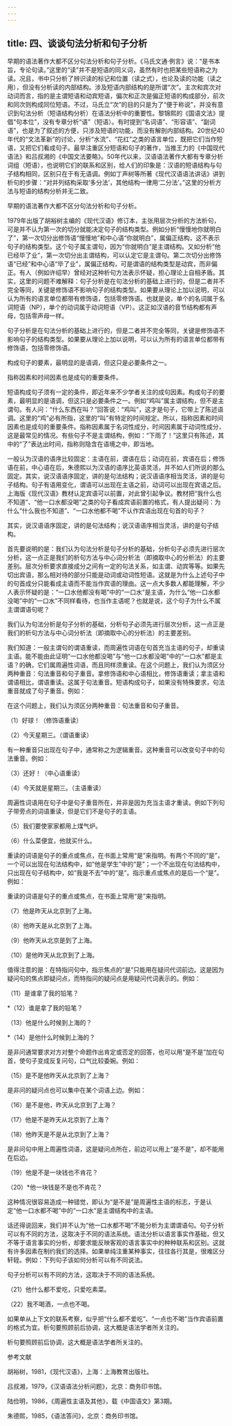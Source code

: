 ```yaml
---
---
---
```

title: 四、谈谈句法分析和句子分析
---




早期的语法著作大都不区分句法分析和句子分析。《马氏文通·例言》说：“是书本旨，专论句读。”这里的“读”并不是短语的同义词，虽然有时也把某些短语称之为读。况且，书中只分析了辨识读的标记和位置（读之式），也论及读的功能（读之用），但没有分析读的内部结构。涉及短语内部结构的是所谓“次”。主次和宾次对动词而言，指的是主谓短语和动宾短语，偏次和正次是偏正短语的构成部分，前次和同次则构成同位短语。不过，马氏立“次”的目的只是为了“便于称说”，并没有意识到句法分析（短语结构分析）在语法分析中的重要性。黎锦熙的《国语文法》提倡“句本位”，没有专章分析“语”（短语）。有时提到“名词语”、“形容语”、“副词语”，也是为了叙述的方便，只涉及短语的功能，而没有解剖内部结构。20世纪40年代的“文法革新”的讨论，分析“水流”、“花红”之类的语言单位，既把它们当作短语，又把它们看成句子。最早注重区分短语和句子的著作，当推王力的《中国现代语法》和吕叔湘的《中国文法要略》。50年代以来，汉语语法著作大都有专章分析词组（短语），也说明它们的联系和区别，给人们的印象是：汉语的短语结构与句子结构相同，区别只在于有无语调。例如丁声树等所著《现代汉语语法讲话》讲到析句的步骤：“对并列结构采取‘多分法’，其他结构一律用‘二分法’。”这里的分析方法与短语的结构分析并无二致。

早期的语法著作大都不区分句法分析和句子分析。



1979年出版了胡裕树主编的《现代汉语》修订本，主张用层次分析的方法析句，可是并不认为第一次的切分就能决定句子的结构类型。例如分析“慢慢地你就明白了”，第一次切分出修饰语“慢慢地”和中心语“你就明白”，属偏正结构，这不表示句子的结构类型。这个句子属主谓句，因为“你就明白”是主谓结构。又如分析“他已经毕了业”，第一次切分出主谓结构，可以认定它是主谓句。第二次切分出修饰语“已经”和中心语“毕了业”，属偏正结构，可是谓语的结构类型是动宾，而非偏正。有人（例如许绍早）曾经对这种析句方法表示怀疑，担心理论上自相矛盾。其实，这里的问题不难解释：句子分析是在句法分析的基础上进行的，但是二者并不完全等同，关键是修饰语不影响句子的结构类型。如果要从理论上加以说明，可以认为所有的语言单位都带有修饰语，包括零修饰语。也就是说，单个的名词属于名词短语（NP），单个的动词属于动词短语（VP）。这正如汉语的音节结构都有声母，包括零声母一样。

句子分析是在句法分析的基础上进行的，但是二者并不完全等同，关键是修饰语不影响句子的结构类型。如果要从理论上加以说明，可以认为所有的语言单位都带有修饰语，包括零修饰语。

构成句子的要素，最明显的是语调，但这只是必要条件之一。

指称因素和时间因素也是成句的重要条件。



短语构成句子须有一定的条件，即近年来不少学者关注的成句因素。构成句子的要素，最明显的是语调，但这只是必要条件之一。例如“鸡叫”属主谓结构，但不是主谓句。有人问：“什么东西在叫？”回答说：“鸡叫”，这才是句子，它带上了陈述语调。这里的“鸡”必有所指，这里的“叫”有特定的时间规定。所以，指称因素和时间因素也是成句的重要条件。指称因素属于名词性成分，时间因素属于动词性成分，这是最常见的情况。有些句子不是主谓结构，例如：“下雨了！”这里只有陈述，其中的“了”表达出时间，指称则隐含在语境之中，即当地。

一般认为汉语的语序比较固定：主语在前，谓语在后；动词在前，宾语在后；修饰语在前，中心语在后，朱德熙以为汉语的语序比英语灵活，并不如人们所说的那么固定。其实，说汉语语序固定，讲的是句法结构；说汉语语序相当灵活，讲的是句子结构。句子有语用变化，谓语可以出现在主语之前，动词可以出现在宾语之后。上海版《现代汉语》教材认定宾语可以前置，对此曾引起争议。教材把“我什么也不知道”、“他一口水都没喝”之类的句子看成宾语前置的格式，有人提出疑问：为什么“什么我也不知道”、“一口水他都不喝”不认作宾语出现在句首的句子？

其实，说汉语语序固定，讲的是句法结构；说汉语语序相当灵活，讲的是句子结构。



首先要说明的是：我们认为句法分析是句子分析的基础，分析句子必须先进行层次分析，这一点正是我们的析句方法与中心词分析法（即摘取中心的分析法）的主要差别。层次分析要求直接成分之间有一定的句法关系，如主谓、动宾等等。如果先切出宾语，那么相对待的部分只能是动词或动词性短语。这就是为什么上述句子中的句首成分只能看成主语而不能当作宾语的理由。这一点大多数人都能理解，不少人表示怀疑的是：“一口水他都没有喝”中的“一口水”是主语，为什么“他一口水都没喝”中的“一口水”不同样看待，也当作主语呢？也就是说，这个句子为什么不属主谓谓语句呢？

我们认为句法分析是句子分析的基础，分析句子必须先进行层次分析，这一点正是我们的析句方法与中心词分析法（即摘取中心的分析法）的主要差别。



我们知道：一般主谓句的谓语重读，而周遍性词语在句首充当主语的句子，却重读主语。能不能由此证明“一口水他都没喝”与“他一口水都没喝”中的“一口水”都是主语？的确，它们属周遍性词语，而且同样须重读。在这个问题上，我们认为须区分两种重音：句法重音和句子重音。拿修饰语和中心语相比，修饰语重读；拿主语和谓语相比，谓语重读。这属于句法重音。短语构成句子，如果没有特殊要求，句法重音就成了句子重音。例如：

在这个问题上，我们认为须区分两种重音：句法重音和句子重音。



（1）好球！（修饰语重读）

（2）今天星期三。（谓语重读）

有一种重音只出现在句子中，通常称之为逻辑重音。这种重音可以改变句子中的句法重音。例如：

（3）还好！（中心语重读）

（4）今天就是星期三。（主语重读）

周遍性词语用在句子中是句子重音所在，并非是因为充当主语才重读。例如下列句子带旁点的词语重读，但是它们不是句子的主语。

（5）我们要使家家都用上煤气炉。

（6）什么菜便宜，他就买什么。

重读的词语是句子的重点或焦点，在书面上常用“是”来指明。有两个不同的“是”，一个可以出现在句法结构中，如“他是学生”中的“是”；一个不出现在句法结构中，只出现在句子结构中，如“我是不去”中的“是”。指示重点或焦点的是后一个“是”。例如：

重读的词语是句子的重点或焦点，在书面上常用“是”来指明。



（7）他是昨天从北京到了上海。

（8）他昨天是从北京到了上海。

（9）他昨天从北京是到了上海。

（10）是他昨天从北京到了上海。

值得注意的是：在特指问句中，指示焦点的“是”只能用在疑问代词前边。这是因为疑问句的焦点即疑问点，而特指问的疑问点是用疑问代词表示的。例如：

（11）是谁拿了我的铅笔？

*（12）谁是拿了我的铅笔？

（13）他是什么时候到上海的？

*（14）是他什么时候到上海的？

是非问通常要求对方对整个命题作出肯定或否定的回答，也可以用“是不是”加在句首，使句子变成反复问句，口气比较委婉。例如：

（15）是不是他昨天从北京到了上海？

是非问的疑问点也可以集中在某个词语上边。例如：

（16）是不是他，昨天从北京到了上海？

（17）他是不是昨天从北京到了上海？

（18）他昨天是不是从北京到了上海？

是非问句中用上周遍性词语，这是疑问点所在，前边可以用上“是不是”，却不能用在后边。

（19）他是不是一块钱也不肯花？

（20）*他一块钱是不是也不肯花？

这种情况很容易造成一种错觉，即认为“是不是”是周遍性主语的标志，于是认定“他一口水都不喝”中的“一口水”是主谓结构中的主语。

话还得说回来，我们并不认为“他一口水都不喝”不能分析为主谓谓语句。句子分析可以有不同的方法，这取决于不同的语法系统。语法分析以语言事实作基础，但又不等于语言事实的分析，却要求能反映客观的语言事实中的种种联系和区别。这就有许多因素在制约我们的选择。如果单纯注重某种事实，往往各行其是，很难区分轩轾。例如：下列句子该如何分析可以有不同说法。

句子分析可以有不同的方法，这取决于不同的语法系统。



（21）他什么都不爱吃，只爱吃素菜。

（22）我不喝酒，一点也不喝。

如果单从上下文的联系考察，似乎把“什么都不爱吃”、“一点也不喝”当作宾语前置的格式为宜。析句要照顾前后协调，这大概是语法学者所关注的。

析句要照顾前后协调，这大概是语法学者所关注的。





参考文献


胡裕树，1981，《现代汉语》，上海：上海教育出版社。

吕叔湘，1979，《汉语语法分析问题》，北京：商务印书馆。

陆俭明，1986，《周遍性主语及其他》，载《中国语文》第3期。

朱德熙，1985，《语法答问》，北京：商务印书馆。